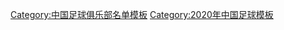 {{Football squad with groups
|name=2020年中甲分类名单浙江绿城
|bgcolor=#006030
|bordercolor=#F8F000
|textcolor=#F8F8F8
|title=[[浙江绿城足球俱乐部|<span style="color:#F8F8F8">浙江能源绿城</span>]] — [[2020年中国足球甲级联赛|<span style="color:#F8F8F8">2020年</span>]][[中国足球甲级联赛|<span style="color:#F8F8F8">中甲联赛亚军</span>]]
|group1=全年参赛球员
|list1=<div>
{{Football squad2 player|no=1|name=[[樊津铭]]}}
{{Football squad2 player|no=2|name=[[王冠伊]]}}
{{Football squad2 player|no=3|name=[[王瑒 (足球运动员)|王瑒]]}}
{{Football squad2 player|no=4|name=[[孙正傲]]}}
{{Football squad2 player|no=5|name=[[龙成]]}}
{{Football squad2 player|no=6|name=[[龙威 (足球运动员)|龙威]]}}
{{Football squad2 player|no=7|name={{flagicon|BRA}} {{link-en|拉斐尔·马丁斯|Rafael Martins|-{zh-hans:马丁斯;zh-hk:馬田斯}-}}}}
{{Football squad2 player|no=8|name={{link-en|钟浩然 (足球运动员)|Zhong Haoran|钟浩然}}}}
{{Football squad2 player|no=9|name={{flagicon|RSA}} {{link-en|迪诺·恩德洛武|Dino Ndlovu|-{zh-hans:恩德洛武;zh-hk:恩德洛武}-}}}}
{{Football squad2 player|no=10|name=[[顾斌]]}}
{{Football squad2 player|no=11|name=[[黄世博]]}}
{{Football squad2 player|no=12|name=[[赖金峰]]}}
{{Football squad2 player|no=15|name=[[师鹏磬]]}}
{{Football squad2 player|no=17|name=[[李微]]}}
{{Football squad2 player|no=18|name=[[谈杨]]}}
{{Football squad2 player|no=19|name=[[董宇]]}}
{{Football squad2 player|no=20|name=[[王东升]]}}
{{Football squad2 player|no=21|name=[[崔仁]]}}
{{Football squad2 player|no=22|name=[[程进]]}}
{{Football squad2 player|no=23|name={{link-en|许小龙|Xu Xiaolong (footballer)}}}}
{{Football squad2 player|no=24|name=[[金浩翔]]}}
{{Football squad2 player|no=26|name=[[孙昊晟]]}}
{{Football squad2 player|no=27|name=[[徐轶轲]]}}
{{Football squad2 player|no=28|name=[[岳鑫]]}}
{{Football squad2 player|no=29|name=[[魏敬宗]]}}
{{Football squad2 player|no=30|name={{flagicon|ZIM}} [[尼亚沙·穆谢奎|-{zh-hans:穆谢奎;zh-hk:梅舒基}-]]}}
{{Football squad2 player|no=33|name=[[赵博 (足球运动员)|赵博]]}}
{{Football squad2 player|no=39|name=[[徐继祖]]}}
{{Football squad2 player|no=41|name=[[邵仁哲]]}}
{{Football squad2 player|no=42|name=[[寇家康]]}}
{{Football squad2 player|no=43|name=[[应宇潇]]}}
{{Football squad2 player|no=45|name=[[师鹏磐]]}}
</div>
|group2=夏季转入球员
|list2=<div>
{{Football squad2 player|no=13|name=[[姚均晟]]}}
{{Football squad2 player|no=14|name=[[冯刚 (足球运动员)|冯刚]]}}
</div>
|group3=夏季转出球员
|list3=<div>
{{Football squad2 player|no=16|name=[[何健 (足球运动员)|何健]]}}
{{Football squad2 player|no=32|name=[[吴昊一]]}}
</div>
|group4=主教练
|list4=[[郑雄 (足球教练)|郑雄]]
}}
<noinclude>
{{DEFAULTSORT:Zhejiang Greentown F.C. Squad 2020}}
[[Category:中国足球俱乐部名单模板]]
[[Category:2020年中国足球模板]]
</noinclude>